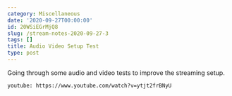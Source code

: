 ```yaml
---
category: Miscellaneous
date: '2020-09-27T00:00:00'
id: 20WSiEGrMjQ8
slug: /stream-notes-2020-09-27-3
tags: []
title: Audio Video Setup Test
type: post
---
```


Going through some audio and video tests to improve the streaming setup.

`youtube: https://www.youtube.com/watch?v=ytjt2frBNyU`